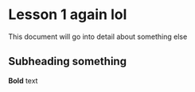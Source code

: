 # Lesson 1 again lol

This document will go into detail about something else

## Subheading something

**Bold** text
